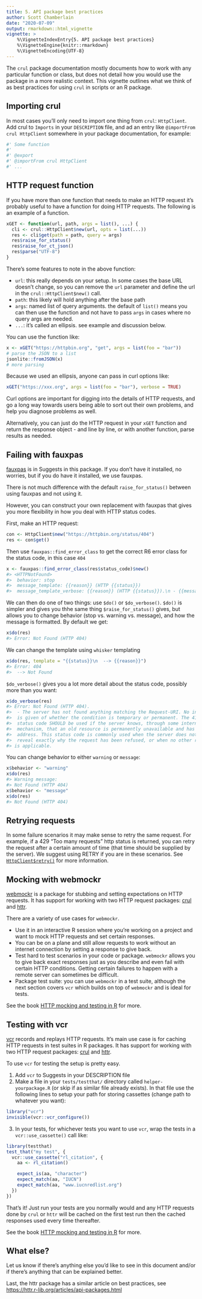 ```yaml
---
title: 5. API package best practices
author: Scott Chamberlain
date: "2020-07-09"
output: rmarkdown::html_vignette
vignette: >
    %\VignetteIndexEntry{5. API package best practices}
    %\VignetteEngine{knitr::rmarkdown}
    %\VignetteEncoding{UTF-8}
---
```



The `crul` package documentation mostly documents how to work
with any particular function or class, but does not detail 
how you would use the package in a more realistic context. This
vignette outlines what we think of as best practices for using
`crul` in scripts or an R package.

## Importing crul

In most cases you'll only need to import one thing from `crul`: 
`HttpClient`. Add crul to `Imports` in your `DESCRIPTION` file,
and ad an entry like `@importFrom crul HttpClient` somewhere in 
your package documentation, for example:

```r
#' Some function
#' 
#' @export
#' @importFrom crul HttpClient
#' ...
```

## HTTP request function

If you have more than one function that needs to make an HTTP request
it's probably useful to have a function for doing HTTP requests. The
following is an example of a function.


```r
xGET <- function(url, path, args = list(), ...) {
  cli <- crul::HttpClient$new(url, opts = list(...))
  res <- cli$get(path = path, query = args)
  res$raise_for_status()
  res$raise_for_ct_json()
  res$parse("UTF-8")
}
```

There's some features to note in the above function:

* `url`: this really depends on your setup. In some cases the base URL 
doesn't change, so you can remove the `url` parameter and define the 
url in the `crul::HttpClient$new()` call. 
* `path`: this likely will hold anything after the base path
* `args`: named list of query arguments. the default of `list()` 
means you can then use the function and not have to pass `args` 
in cases where no query args are needed.
* `...`: it's called an ellipsis. see example and discussion below.

You can use the function like:


```r
x <- xGET("https://httpbin.org", "get", args = list(foo = "bar"))
# parse the JSON to a list
jsonlite::fromJSON(x)
# more parsing
```

Because we used an ellipsis, anyone can pass in curl options like:


```r
xGET("https://xxx.org", args = list(foo = "bar"), verbose = TRUE)
```

Curl options are important for digging into the details of HTTP 
requests, and go a long way towards users being able to sort out 
their own problems, and help you diagnose problems as well.

Alternatively, you can just do the HTTP request in your `xGET` function
and return the response object - and line by line, or with 
another function, parse results as needed.

## Failing with fauxpas

[fauxpas][] is in Suggests in this package. If you don't have it
installed, no worries, but if you do have it installed, we use
fauxpas.

There is not much difference with the default `raise_for_status()`
between using fauxpas and not using it. 

However, you can construct your own replacement with fauxpas that 
gives you more flexibility in how you deal with HTTP status codes.

First, make an HTTP request:


```r
con <- HttpClient$new("https://httpbin.org/status/404")
res <- con$get()
```

Then use `fauxpas::find_error_class` to get the correct R6 error 
class for the status code, in this case `404`


```r
x <- fauxpas::find_error_class(res$status_code)$new()
#> <HTTPNotFound>
#>  behavior: stop
#>  message_template: {{reason}} (HTTP {{status}})
#>  message_template_verbose: {{reason}} (HTTP {{status}}).\n - {{message}}
```

We can then do one of two things: use `$do()` or `$do_verbose()`. `$do()` 
is simpler and gives you thhe same thing `$raise_for_status()` gives, but
allows you to change behavior (stop vs. warning vs. message), and how the 
message is formatted. By default we get:


```r
x$do(res)
#> Error: Not Found (HTTP 404)
```

We can change the template using `whisker` templating


```r
x$do(res, template = "{{status}}\n  --> {{reason}}")
#> Error: 404
#>  --> Not Found
```

`$do_verbose()` gives you a lot more detail about the status code, possibly more
than you want:


```r
x$do_verbose(res)
#> Error: Not Found (HTTP 404).
#>  - The server has not found anything matching the Request-URI. No indication
#>  is given of whether the condition is temporary or permanent. The 410 (Gone)
#>  status code SHOULD be used if the server knows, through some internally configurable
#>  mechanism, that an old resource is permanently unavailable and has no forwarding
#>  address. This status code is commonly used when the server does not wish to
#>  reveal exactly why the request has been refused, or when no other response
#> is applicable.
```

You can change behavior to either `warning` or `message`:


```r
x$behavior <- "warning"
x$do(res)
#> Warning message:
#> Not Found (HTTP 404)
x$behavior <- "message"
x$do(res)
#> Not Found (HTTP 404)
```

## Retrying requests

In some failure scenarios it may make sense to retry the same request. 
For example, if a 429 "Too many requests" http status is returned, you
can retry the request after a certain amount of time (that time should
be supplied by the server). We suggest using RETRY if you are in these
scenarios. See [`HttpClient$retry()`](https://docs.ropensci.org/crul/reference/HttpClient.html#method-retry)
for more information.


## Mocking with webmockr

[webmockr][] is a package for stubbing and setting expectations on 
HTTP requests. It has support for working with two HTTP request 
packages: [crul][] and [httr][]. 

There are a variety of use cases for `webmockr`. 

* Use it in an interactive R session where you're working 
on a project and want to mock HTTP requests and set certain responses. 
* You can be on a plane and still allow requests to work without an 
internet connection by setting a response to give back. 
* Test hard to test scenarios in your code or package. `webmockr` 
allows you to give back exact responses just as you describe and 
even fail with certain HTTP conditions. Getting certain failures 
to happen with a remote server can sometimes be difficult. 
* Package test suite: you can use `webmockr` in a test suite, 
although the next section covers `vcr` which builds on top of 
`webmockr` and is ideal for tests.

See the book [HTTP mocking and testing in R][book] for more.


## Testing with vcr

[vcr][] records and replays HTTP requests. It's main use case is for 
caching HTTP requests in test suites in R packages. It has support 
for working with two HTTP request packages: [crul][] and [httr][]. 

To use `vcr` for testing the setup is pretty easy. 

1. Add `vcr` to Suggests in your DESCRIPTION file
2. Make a file in your `tests/testthat/` directory called 
`helper-yourpackage.R` (or skip if as similar file already exists). 
In that file use the following lines to setup your path for storing 
cassettes (change path to whatever you want):

```r
library("vcr")
invisible(vcr::vcr_configure())
```

3. In your tests, for whichever tests you want to use `vcr`, wrap 
the tests in a `vcr::use_cassette()` call like:

```r
library(testthat)
test_that("my test", {
  vcr::use_cassette("rl_citation", {
    aa <- rl_citation()

    expect_is(aa, "character")
    expect_match(aa, "IUCN")
    expect_match(aa, "www.iucnredlist.org")
  })
})
```

That's it! Just run your tests are you normally would and any HTTP 
requests done by `crul` or `httr` will be cached on the first test run
then the cached responses used every time thereafter. 

See the book [HTTP mocking and testing in R][book] for more.

## What else?

Let us know if there's anything else you'd like to see in this 
document and/or if there's anything that can be explained better.

Last, the httr package has a similar article on best practices, see 
<https://httr.r-lib.org/articles/api-packages.html>


[crul]: https://github.com/ropensci/crul
[webmockr]: https://github.com/ropensci/webmockr
[vcr]: https://github.com/ropensci/vcr
[httr]: https://github.com/r-lib/httr
[fauxpas]: https://github.com/ropensci/fauxpas
[book]: https://books.ropensci.org/http-testing/
